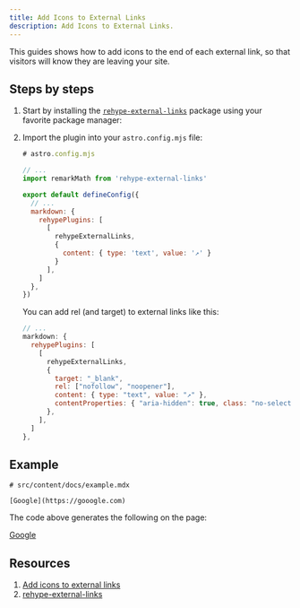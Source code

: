 ```yaml
---
title: Add Icons to External Links
description: Add Icons to External Links.
---
```



This guides shows how to add icons to the end of each external link, so that visitors will know they are leaving your site.

## Steps by steps

<Steps>

1.  Start by installing the [`rehype-external-links`](https://github.com/rehypejs/rehype-external-links) package using your favorite package manager:

    <PackageManagerCommand command="add rehype-external-links" />

2.  Import the plugin into your `astro.config.mjs` file:

    ```js ins={4, 10-15}
    # astro.config.mjs

    // ...
    import remarkMath from 'rehype-external-links'

    export default defineConfig({
      // ...
      markdown: {
        rehypePlugins: [
          [
            rehypeExternalLinks,
            {
              content: { type: 'text', value: '↗' }
            }
          ],
        ]
      },
    })
    ```
    You can add rel (and target) to external links like this:
    ```js
    // ...
    markdown: {
      rehypePlugins: [
        [
          rehypeExternalLinks,
          {
            target: "_blank",
            rel: ["nofollow", "noopener"],
            content: { type: "text", value: "↗" },
            contentProperties: { "aria-hidden": true, class: "no-select" },
          },
        ],
      ]
    },
    ```

</Steps>

## Example

```mdx
# src/content/docs/example.mdx

[Google](https://gooogle.com)
```

The code above generates the following on the page:

[Google](https://gooogle.com)

## Resources

1. [Add icons to external links](https://docs.astro.build/en/recipes/external-links)
2. [rehype-external-links](https://www.npmjs.com/package/rehype-external-links)
